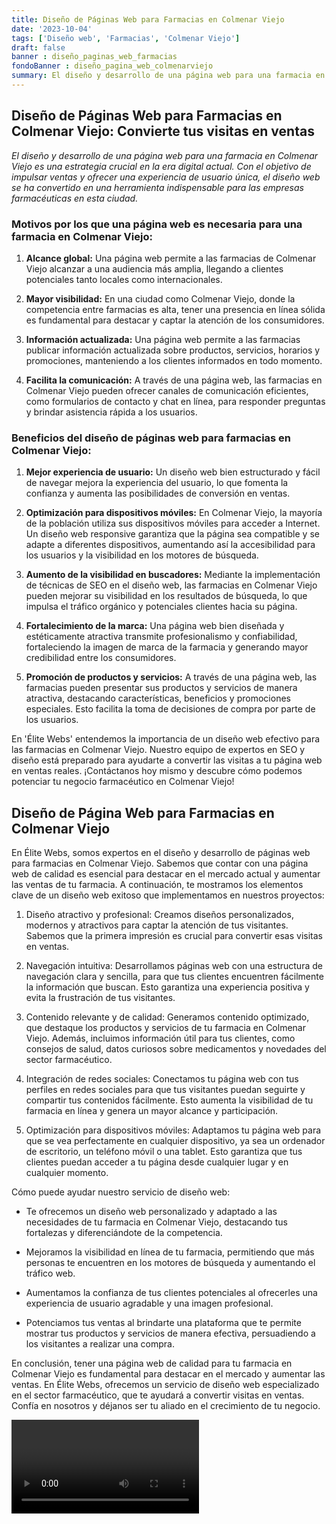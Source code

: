 ```yaml
---
title: Diseño de Páginas Web para Farmacias en Colmenar Viejo
date: '2023-10-04'
tags: ['Diseño web', 'Farmacias', 'Colmenar Viejo']
draft: false
banner : diseño_paginas_web_farmacias
fondoBanner : diseño_pagina_web_colmenarviejo
summary: El diseño y desarrollo de una página web para una farmacia en Colmenar Viejo es una estrategia crucial en la era digital actual. Con el objetivo de impulsar ventas y ofrecer una experiencia de usuario única, el diseño web se ha convertido en una herramienta indispensable para las empresas farmacéuticas en esta ciudad.
---
```


## Diseño de Páginas Web para Farmacias en Colmenar Viejo: Convierte tus visitas en ventas

*El diseño y desarrollo de una página web para una farmacia en Colmenar Viejo es una estrategia crucial en la era digital actual. Con el objetivo de impulsar ventas y ofrecer una experiencia de usuario única, el diseño web se ha convertido en una herramienta indispensable para las empresas farmacéuticas en esta ciudad.*

### Motivos por los que una página web es necesaria para una farmacia en Colmenar Viejo:

1. **Alcance global:** Una página web permite a las farmacias de Colmenar Viejo alcanzar a una audiencia más amplia, llegando a clientes potenciales tanto locales como internacionales.

2. **Mayor visibilidad:** En una ciudad como Colmenar Viejo, donde la competencia entre farmacias es alta, tener una presencia en línea sólida es fundamental para destacar y captar la atención de los consumidores.

3. **Información actualizada:** Una página web permite a las farmacias publicar información actualizada sobre productos, servicios, horarios y promociones, manteniendo a los clientes informados en todo momento.

4. **Facilita la comunicación:** A través de una página web, las farmacias en Colmenar Viejo pueden ofrecer canales de comunicación eficientes, como formularios de contacto y chat en línea, para responder preguntas y brindar asistencia rápida a los usuarios.

### Beneficios del diseño de páginas web para farmacias en Colmenar Viejo:

1. **Mejor experiencia de usuario:** Un diseño web bien estructurado y fácil de navegar mejora la experiencia del usuario, lo que fomenta la confianza y aumenta las posibilidades de conversión en ventas.

2. **Optimización para dispositivos móviles:** En Colmenar Viejo, la mayoría de la población utiliza sus dispositivos móviles para acceder a Internet. Un diseño web responsive garantiza que la página sea compatible y se adapte a diferentes dispositivos, aumentando así la accesibilidad para los usuarios y la visibilidad en los motores de búsqueda.

3. **Aumento de la visibilidad en buscadores:** Mediante la implementación de técnicas de SEO en el diseño web, las farmacias en Colmenar Viejo pueden mejorar su visibilidad en los resultados de búsqueda, lo que impulsa el tráfico orgánico y potenciales clientes hacia su página.

4. **Fortalecimiento de la marca:** Una página web bien diseñada y estéticamente atractiva transmite profesionalismo y confiabilidad, fortaleciendo la imagen de marca de la farmacia y generando mayor credibilidad entre los consumidores.

5. **Promoción de productos y servicios:** A través de una página web, las farmacias pueden presentar sus productos y servicios de manera atractiva, destacando características, beneficios y promociones especiales. Esto facilita la toma de decisiones de compra por parte de los usuarios.

En 'Élite Webs' entendemos la importancia de un diseño web efectivo para las farmacias en Colmenar Viejo. Nuestro equipo de expertos en SEO y diseño está preparado para ayudarte a convertir las visitas a tu página web en ventas reales. ¡Contáctanos hoy mismo y descubre cómo podemos potenciar tu negocio farmacéutico en Colmenar Viejo!

<GifSeo />

<Cta />

## Diseño de Página Web para Farmacias en Colmenar Viejo

En Élite Webs, somos expertos en el diseño y desarrollo de páginas web para farmacias en Colmenar Viejo. Sabemos que contar con una página web de calidad es esencial para destacar en el mercado actual y aumentar las ventas de tu farmacia. A continuación, te mostramos los elementos clave de un diseño web exitoso que implementamos en nuestros proyectos:

1. Diseño atractivo y profesional: Creamos diseños personalizados, modernos y atractivos para captar la atención de tus visitantes. Sabemos que la primera impresión es crucial para convertir esas visitas en ventas.

2. Navegación intuitiva: Desarrollamos páginas web con una estructura de navegación clara y sencilla, para que tus clientes encuentren fácilmente la información que buscan. Esto garantiza una experiencia positiva y evita la frustración de tus visitantes.

3. Contenido relevante y de calidad: Generamos contenido optimizado, que destaque los productos y servicios de tu farmacia en Colmenar Viejo. Además, incluimos información útil para tus clientes, como consejos de salud, datos curiosos sobre medicamentos y novedades del sector farmacéutico.

4. Integración de redes sociales: Conectamos tu página web con tus perfiles en redes sociales para que tus visitantes puedan seguirte y compartir tus contenidos fácilmente. Esto aumenta la visibilidad de tu farmacia en línea y genera un mayor alcance y participación.

5. Optimización para dispositivos móviles: Adaptamos tu página web para que se vea perfectamente en cualquier dispositivo, ya sea un ordenador de escritorio, un teléfono móvil o una tablet. Esto garantiza que tus clientes puedan acceder a tu página desde cualquier lugar y en cualquier momento.

Cómo puede ayudar nuestro servicio de diseño web:

- Te ofrecemos un diseño web personalizado y adaptado a las necesidades de tu farmacia en Colmenar Viejo, destacando tus fortalezas y diferenciándote de la competencia.

- Mejoramos la visibilidad en línea de tu farmacia, permitiendo que más personas te encuentren en los motores de búsqueda y aumentando el tráfico web.

- Aumentamos la confianza de tus clientes potenciales al ofrecerles una experiencia de usuario agradable y una imagen profesional.

- Potenciamos tus ventas al brindarte una plataforma que te permite mostrar tus productos y servicios de manera efectiva, persuadiendo a los visitantes a realizar una compra.

En conclusión, tener una página web de calidad para tu farmacia en Colmenar Viejo es fundamental para destacar en el mercado y aumentar las ventas. En Élite Webs, ofrecemos un servicio de diseño web especializado en el sector farmacéutico, que te ayudará a convertir visitas en ventas. Confía en nosotros y déjanos ser tu aliado en el crecimiento de tu negocio.

<Video />

<CtaBot job='Farmacias' city='Colmenar Viejo'/>

<Gmaps query='Colmenar Viejo+españa+maps' />